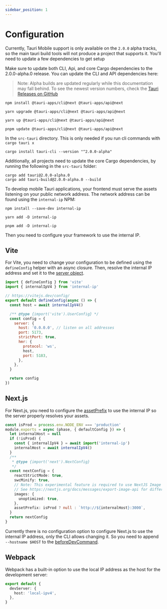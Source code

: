 ```yaml
---
sidebar_position: 1
---
```



# Configuration

Currently, Tauri Mobile support is only available on the `2.0.0` alpha tracks, so the main tauri build tools will not produce a project that supports it. You'll need to update a few dependencies to get setup

Make sure to update both CLI, Api, and core Cargo dependencies to the 2.0.0-alpha.0 release. You can update the CLI and API dependencies here:

> Note: Alpha builds are updated regularly while this documentation may fall behind. To see the newest version numbers, check the [Tauri Releases on GitHub]

<Tabs groupId="package-manager">
  <TabItem value="npm">

```shell
npm install @tauri-apps/cli@next @tauri-apps/api@next
```

  </TabItem>
  <TabItem value="Yarn Classic">

```shell
yarn upgrade @tauri-apps/cli@next @tauri-apps/api@next
```

  </TabItem>
  <TabItem value="Yarn Berry">

```shell
yarn up @tauri-apps/cli@next @tauri-apps/api@next
```

  </TabItem>
  <TabItem value="pnpm">

```shell
pnpm update @tauri-apps/cli@next @tauri-apps/api@next
```

  </TabItem>
  <TabItem value="cargo">

In the `src-tauri` directory. This is only needed if you run cli commands with `cargo tauri x`

```shell
cargo install tauri-cli --version "^2.0.0-alpha"
```

  </TabItem>
</Tabs>

Additionally, all projects need to update the core Cargo dependencies, by running the following in the `src-tauri` folder:

```shell
cargo add tauri@2.0.0-alpha.0
cargo add tauri-build@2.0.0-alpha.0 --build
```

To develop mobile Tauri applications, your frontend must serve the assets listening on your public network address.
The network address can be found using the `internal-ip` NPM:

<Tabs groupId="package-manager">
  <TabItem value="npm">

```shell
npm install --save-dev internal-ip
```

  </TabItem>

  <TabItem value="Yarn">

```shell
yarn add -D internal-ip
```

  </TabItem>

  <TabItem value="pnpm">

```shell
pnpm add -D internal-ip
```

  </TabItem>
</Tabs>

Then you need to configure your framework to use the internal IP.

## Vite

For Vite, you need to change your configuration to be defined using the `defineConfig` helper with an async closure.
Then, resolve the internal IP address and set it to the [server object][vite server].

```javascript title=vite.config.js
import { defineConfig } from 'vite'
import { internalIpV4 } from 'internal-ip'

// https://vitejs.dev/config/
export default defineConfig(async () => {
  const host = await internalIpV4()

  /** @type {import('vite').UserConfig} */
  const config = {
    server: {
      host: '0.0.0.0', // listen on all addresses
      port: 5173,
      strictPort: true,
      hmr: {
        protocol: 'ws',
        host,
        port: 5183,
      },
    },
  }

  return config
})
```

## Next.js

For Next.js, you need to configure the [assetPrefix] to use the internal IP so the server properly resolves your assets.

```typescript title=next.config.js
const isProd = process.env.NODE_ENV === 'production'
module.exports = async (phase, { defaultConfig }) => {
  let internalHost = null
  if (!isProd) {
    const { internalIpV4 } = await import('internal-ip')
    internalHost = await internalIpV4()
  }
  /**
   * @type {import('next').NextConfig}
   */
  const nextConfig = {
    reactStrictMode: true,
    swcMinify: true,
    // Note: This experimental feature is required to use NextJS Image in SSG mode.
    // See https://nextjs.org/docs/messages/export-image-api for different workarounds.
    images: {
      unoptimized: true,
    },
    assetPrefix: isProd ? null : `http://${internalHost}:3000`,
  }
  return nextConfig
}
```

Currently there is no configuration option to configure Next.js to use the internal IP address, only the CLI allows changing it.
So you need to append `--hostname $HOST` to the [beforeDevCommand].

## Webpack

Webpack has a built-in option to use the local IP address as the host for the development server:

```typescript title=webpack.config.js
export default {
  devServer: {
    host: 'local-ipv4',
  },
}
```

[vite server]: https://vitejs.dev/config/server-options.html
[assetprefix]: https://nextjs.org/docs/api-reference/next.config.js/cdn-support-with-asset-prefix
[beforedevcommand]: ../../api/config.md#buildconfig.beforedevcommand
[tauri releases on github]: https://github.com/tauri-apps/tauri/releases
